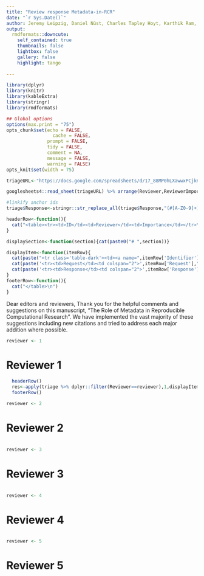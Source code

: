 ```yaml
---
title: "Review response Metadata-in-RCR"
date: "`r Sys.Date()`"
author: Jeremy Leipzig, Daniel Nüst, Charles Tapley Hoyt, Karthik Ram, Jane Greenberg
output: 
  rmdformats::downcute:
    self_contained: true
    thumbnails: false
    lightbox: false
    gallery: false
    highlight: tango
  
---
```



```r
library(dplyr)
library(knitr)
library(kableExtra)
library(stringr)
library(rmdformats)

## Global options
options(max.print = "75")
opts_chunk$set(echo = FALSE,
	             cache = FALSE,
               prompt = FALSE,
               tidy = FALSE,
               comment = NA,
               message = FALSE,
               warning = FALSE)
opts_knit$set(width = 75)
```

```r
triageURL<-"https://docs.google.com/spreadsheets/d/17_88MP0hLXawwxPCjkHYWpz0zG9DSNRUgYfjKnAjWg8/edit#gid=0"

googlesheets4::read_sheet(triageURL) %>% arrange(Reviewer,ReviewerImportance) -> triage

#linkify anchor ids
triage$Response<-stringr::str_replace_all(triage$Response,"(#[A-Z0-9]+)","<a href='\\1'>\\1</a>")
```

```r
headerRow<-function(){
  cat("<table><tr><td>ID</td><td>Reviewer</td><td>Importance</td></tr>\n")
}

displaySection<-function(section){cat(paste0("# ",section))}

displayItem<-function(itemRow){
  cat(paste("<tr class='table-dark'><td><a name=",itemRow['Identifier'],">",itemRow['Identifier'],"</a></td><td>Reviewer ",itemRow['Reviewer'],"</td><td>",itemRow['ReviewerImportance'],"</td></tr>\n",sep=""))
  cat(paste('<tr><td>Request</td><td colspan="2">',itemRow['Request'],"</td></tr>\n"))
  cat(paste('<tr><td>Response</td><td colspan="2">',itemRow['Response'],"</td></tr>\n"))
}
footerRow<-function(){
  cat("</table>\n")
}
```
Dear editors and reviewers,
Thank you for the helpful comments and suggestions on this manuscript, "The Role of Metadata in Reproducible Computational Research". We have implemented the vast majority of these suggestions including new citations and tried to address each major addition where possible.

```r
reviewer <- 1
```

# Reviewer 1
```r
  headerRow()
  res<-apply(triage %>% dplyr::filter(Reviewer==reviewer),1,displayItem)
  footerRow()
```

```r
reviewer <- 2
```
# Reviewer 2
```r
```

```r
reviewer <- 3
```
# Reviewer 3
```r
```

```r
reviewer <- 4
```
# Reviewer 4
```r
```

```r
reviewer <- 5
```
# Reviewer 5
```r
```